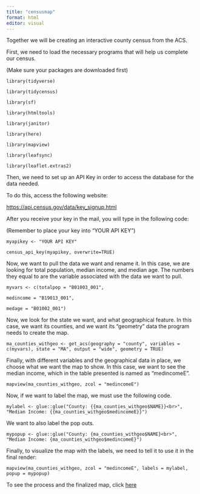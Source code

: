 ```yaml
---
title: "censusmap"
format: html
editor: visual
---
```


Together we will be creating an interactive county census from the ACS.

First, we need to load the necessary programs that will help us complete our census.

(Make sure your packages are downloaded first)

`library(tidyverse)`

`library(tidycensus)`

`library(sf)`

`library(htmltools)`

`library(janitor)`

`library(here)`

`library(mapview)`

`library(leafsync)`

`library(leaflet.extras2)`

Then, we need to set up an API Key in order to access the database for the data needed.

To do this, access the following website:

<https://api.census.gov/data/key_signup.html>

After you receive your key in the mail, you will type in the following code:

(Remember to place your key into "YOUR API KEY")

`myapikey <- "YOUR API KEY"`

`census_api_key(myapikey, overwrite=TRUE)`

Now, we want to pull the data we want and rename it. In this case, we are looking for total population, median income, and median age. The numbers they equal to are the variable associated with the data we want to pull.

`myvars <- c(totalpop = "B01003_001",`

`medincome = "B19013_001",`

`medage = "B01002_001")`

Now, we look for the state we want, and what geographical feature. In this case, we want its counties, and we want its "geometry" data the program needs to create the map.

`ma_counties_withgeo <- get_acs(geography = "county", variables = c(myvars), state = "MA", output = "wide", geometry = TRUE)`

Finally, with different variables and the geographical data in place, we choose what we want the map to show. In this case, we want to see the median income, which in the table presented is named as "medincomeE".

`mapview(ma_counties_withgeo, zcol = "medincomeE")`

Now, if we want to label the map, we must use the following code.

`mylabel <- glue::glue("County: {{ma_counties_withgeo$NAME}}<br>",  "Median Income: {{ma_counties_withgeo$medincomeE}}")`

We want to also label the pop outs.

`mypopup <- glue::glue("County: {ma_counties_withgeo$NAME}<br>",  "Median Income: {ma_counties_withgeo$medincomeE}")`

Finally, to visualize the map with the labels, we need to tell it to use it in the final render:

`mapview(ma_counties_withgeo, zcol = "medincomeE", labels = mylabel, popup = mypopup)`

To see the process and the finalized map, click [here](https://paulopgw.github.io/website/mapcode.html)

